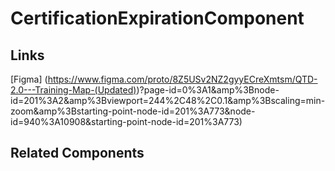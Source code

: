 <!-- email-notifications.stories.mdx -->


<Meta title="QTD Components/EmailNotifications/CertificationExpiration/README" component={CertificationExpirationComponent} />

# CertificationExpirationComponent

<ArgsTable of={CertificationExpirationComponent} />

## Links

[Figma] (https://www.figma.com/proto/8Z5USv2NZ2gyyECreXmtsm/QTD-2.0---Training-Map-(Updated))?page-id=0%3A1&amp%3Bnode-id=201%3A2&amp%3Bviewport=244%2C48%2C0.1&amp%3Bscaling=min-zoom&amp%3Bstarting-point-node-id=201%3A773&node-id=940%3A10908&starting-point-node-id=201%3A773)

## Related Components
